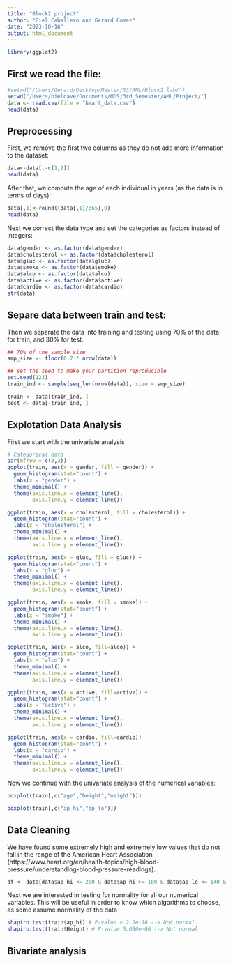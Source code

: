 ```yaml
---
title: "Block2 project"
author: "Biel Caballero and Gerard Gomez"
date: "2023-10-16"
output: html_document
---
```


```r
library(ggplot2)
```

## First we read the file:
```r
#setwd("/Users/Gerard/Desktop/Master/S3/AML/Block2 lab/")
setwd("/Users/bielcave/Documents/MDS/3rd_Semester/AML/Project/")
data <- read.csv(file = "heart_data.csv")
head(data)
```

## Preprocessing

First, we remove the first two columns as they do not add more information to the dataset:
```r
data<-data[,-c(1,2)]
head(data)
```

After that, we compute the age of each individual in years (as the data is in terms of days):
```r
data[,1]<-round((data[,1]/365),0)
head(data)
```


Next we correct the data type and set the categories as factors instead of integers:
```r
data$gender <- as.factor(data$gender)
data$cholesterol <- as.factor(data$cholesterol)
data$gluc <- as.factor(data$gluc)
data$smoke <- as.factor(data$smoke)
data$alco <- as.factor(data$alco)
data$active <- as.factor(data$active)
data$cardio <- as.factor(data$cardio)
str(data)                
```

## Separe data between train and test:
Then we separate the data into training and testing using 70% of the data for train, and 30% for test. 
```r
## 70% of the sample size
smp_size <- floor(0.7 * nrow(data))

## set the seed to make your partition reproducible
set.seed(123)
train_ind <- sample(seq_len(nrow(data)), size = smp_size)

train <- data[train_ind, ]
test <- data[-train_ind, ]
```

## Explotation Data Analysis
First we start with the univariate analysis
```r
# Categorical data
par(mfrow = c(3,3))
ggplot(train, aes(x = gender, fill = gender)) + 
  geom_histogram(stat="count") + 
  labs(x = "gender") + 
  theme_minimal() + 
  theme(axis.line.x = element_line(),
        axis.line.y = element_line())

ggplot(train, aes(x = cholesterol, fill = cholesterol)) + 
  geom_histogram(stat="count") + 
  labs(x = "cholesterol") + 
  theme_minimal() + 
  theme(axis.line.x = element_line(),
        axis.line.y = element_line())

ggplot(train, aes(x = gluc, fill = gluc)) + 
  geom_histogram(stat="count") + 
  labs(x = "gluc") + 
  theme_minimal() + 
  theme(axis.line.x = element_line(),
        axis.line.y = element_line())

ggplot(train, aes(x = smoke, fill = smoke)) + 
  geom_histogram(stat="count") + 
  labs(x = "smoke") + 
  theme_minimal() + 
  theme(axis.line.x = element_line(),
        axis.line.y = element_line())

ggplot(train, aes(x = alco, fill=alco)) + 
  geom_histogram(stat="count") + 
  labs(x = "alco") + 
  theme_minimal() + 
  theme(axis.line.x = element_line(),
        axis.line.y = element_line())

ggplot(train, aes(x = active, fill=active)) + 
  geom_histogram(stat="count") + 
  labs(x = "active") + 
  theme_minimal() + 
  theme(axis.line.x = element_line(),
        axis.line.y = element_line())

ggplot(train, aes(x = cardio, fill=cardio)) + 
  geom_histogram(stat="count") + 
  labs(x = "cardio") + 
  theme_minimal() + 
  theme(axis.line.x = element_line(),
        axis.line.y = element_line())

```

Now we continue with the univariate analysis of the numerical variables:
```r
boxplot(train[,c("age","height","weight")])
```
```r
boxplot(train[,c("ap_hi","ap_lo")])
```
## Data Cleaning

We have found some extremely high and extremely low values that do not fall in the range of the American Heart Association (https://www.heart.org/en/health-topics/high-blood-pressure/understanding-blood-pressure-readings). 

```r
df <- data[data$ap_hi <= 200 & data$ap_hi >= 100 & data$ap_lo <= 140 & data$ap_lo >= 60 & data$height >= 120 & data$weight >= 40, ] 
```


Next we are interested in testing for normality for all our numerical variables. This will be useful in order to know which algorithms to choose, as some assume normality of the data
```r
shapiro.test(train$ap_hi) # P-value < 2.2e-16 --> Not normal
shapiro.test(train$Height) # P-value 5.686e-06 --> Not normal

```

## Bivariate analysis
